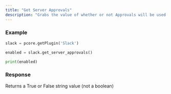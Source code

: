 ```yaml
---
title: "Get Server Approvals"
description: "Grabs the value of whether or not Approvals will be used in Prism/Slack"
---
```



### Example
```python Slack\Scripts\client\prism\api.py lines icon="python"
slack = pcore.getPlugin('Slack')

enabled = slack.get_server_approvals()

print(enabled)
```
  
### Response
<ResponseField name="enabled" type="String">
    Returns a True or False string value (not a boolean)
</ResponseField>
  
